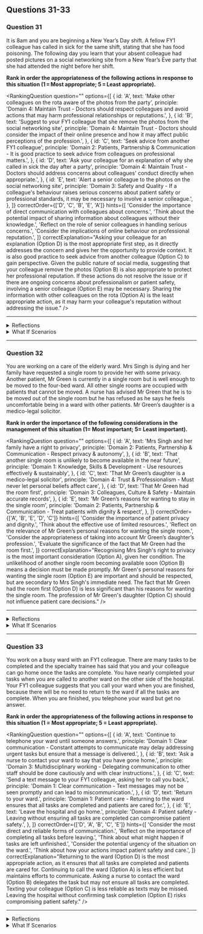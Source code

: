 ## Questions 31-33


### Question 31

It is 8am and you are beginning a New Year’s Day shift. A fellow FY1 colleague has called in sick for the same shift, stating that she has food poisoning. The following day you learn that your absent colleague had posted pictures on a social networking site from a New Year’s Eve party that she had attended the night before her shift.

**Rank in order the appropriateness of the following actions in response to this situation (1 = Most appropriate; 5 = Least appropriate).**

<RankingQuestion
  question=""
  options={[
    {
      id: 'A',
      text: 'Make other colleagues on the rota aware of the photos from the party',
      principle: 'Domain 4: Maintain Trust - Doctors should respect colleagues and avoid actions that may harm professional relationships or reputations.',
    },
    {
      id: 'B',
      text: 'Suggest to your FY1 colleague that she remove the photos from the social networking site',
      principle: 'Domain 4: Maintain Trust - Doctors should consider the impact of their online presence and how it may affect public perceptions of the profession.',
    },
    {
      id: 'C',
      text: 'Seek advice from another FY1 colleague',
      principle: 'Domain 2: Patients, Partnership & Communication - It is good practice to seek advice from colleagues on professional matters.',
    },
    {
      id: 'D',
      text: 'Ask your colleague for an explanation of why she called in sick the day after a party',
      principle: 'Domain 4: Maintain Trust - Doctors should address concerns about colleagues' conduct directly when appropriate.',
    },
    {
      id: 'E',
      text: 'Alert a senior colleague to the photos on the social networking site',
      principle: 'Domain 3: Safety and Quality - If a colleague's behaviour raises serious concerns about patient safety or professional standards, it may be necessary to involve a senior colleague.',
    },
  ]}
  correctOrder={['D', 'C', 'B', 'E', 'A']}
  hints={[
    'Consider the importance of direct communication with colleagues about concerns.',
    'Think about the potential impact of sharing information about colleagues without their knowledge.',
    'Reflect on the role of senior colleagues in handling serious concerns.',
    'Consider the implications of online behaviour on professional reputation.',
  ]}
  correctExplanation="Asking your colleague for an explanation (Option D) is the most appropriate first step, as it directly addresses the concern and gives her the opportunity to provide context. It is also good practice to seek advice from another colleague (Option C) to gain perspective. Given the public nature of social media, suggesting that your colleague remove the photos (Option B) is also appropriate to protect her professional reputation. If these actions do not resolve the issue or if there are ongoing concerns about professionalism or patient safety, involving a senior colleague (Option E) may be necessary. Sharing the information with other colleagues on the rota (Option A) is the least appropriate action, as it may harm your colleague's reputation without addressing the issue."
/>

---

<details>
<summary>Reflections</summary>

**If you ranked Option A higher**

Consider the potential harm that sharing information about colleagues without their knowledge can cause. How might this affect your working relationships and professional trust?

**If you ranked Option E higher**

While it's important to involve senior colleagues in serious concerns, it's also crucial to attempt to address issues directly with colleagues when appropriate. How might prematurely escalating the situation affect your colleague's trust in you?

**If you ranked Option B lower**

Reflect on the impact of online behaviour on professional reputation. How might public perceptions of doctors be affected by such posts?

</details>

<details>
<summary>What If Scenarios</summary>

**What if your colleague does not provide a satisfactory explanation or shows no remorse?**

You may need to escalate this to a senior colleague, as this could indicate a pattern of unprofessional behaviour that could potentially impact patient safety.

**What if your colleague admits she was not actually sick, but felt too tired to work safely after the party?**

Reflect on the importance of fitness to work and the responsibility doctors have to ensure they are adequately rested for their shifts. This could be a teaching moment about balancing social life and professional responsibilities.

**What if your colleague claims she did get food poisoning at the party?**

Consider the importance of maintaining trust and professional relationships. If her explanation is plausible, it may be best to give her the benefit of the doubt, while still discussing the potential implications of her online posts.

</details>

---

### Question 32

You are working on a care of the elderly ward. Mrs Singh is dying and her family have requested a single room to provide her with some privacy. Another patient, Mr Green is currently in a single room but is well enough to be moved to the four-bed ward. All other single rooms are occupied with patients that cannot be moved. A nurse has advised Mr Green that he is to be moved out of the single room but he has refused as he says he feels uncomfortable being in a ward with other patients. Mr Green’s daughter is a medico-legal solicitor.

**Rank in order the importance of the following considerations in the management of this situation (1= Most important; 5= Least important).**

<RankingQuestion
  question=""
  options={[
    {
      id: 'A',
      text: 'Mrs Singh and her family have a right to privacy',
      principle: 'Domain 2: Patients, Partnership & Communication - Respect privacy & autonomy',
    },
    {
      id: 'B',
      text: 'That another single room is unlikely to become available in the near future',
      principle: 'Domain 1: Knowledge, Skills & Development - Use resources effectively & sustainably',
    },
    {
      id: 'C',
      text: 'That Mr Green’s daughter is a medico-legal solicitor',
      principle: 'Domain 4: Trust & Professionalism - Must never let personal beliefs affect care',
    },
    {
      id: 'D',
      text: 'That Mr Green had the room first',
      principle: 'Domain 3: Colleagues, Culture & Safety - Maintain accurate records',
    },
    {
      id: 'E',
      text: 'Mr Green’s reasons for wanting to stay in the single room',
      principle: 'Domain 2: Patients, Partnership & Communication - Treat patients with dignity & respect',
    },
  ]}
  correctOrder={['A', 'B', 'E', 'D', 'C']}
  hints={[
    'Consider the importance of patient privacy and dignity.',
    'Think about the effective use of limited resources.',
    'Reflect on the relevance of Mr Green’s personal reasons for wanting the single room.',
    'Consider the appropriateness of taking into account Mr Green’s daughter’s profession.',
    'Evaluate the significance of the fact that Mr Green had the room first.',
  ]}
  correctExplanation="Recognising Mrs Singh's right to privacy is the most important consideration (Option A), given her condition. The unlikelihood of another single room becoming available soon (Option B) means a decision must be made promptly. Mr Green's personal reasons for wanting the single room (Option E) are important and should be respected, but are secondary to Mrs Singh's immediate need. The fact that Mr Green had the room first (Option D) is less significant than his reasons for wanting the single room. The profession of Mr Green's daughter (Option C) should not influence patient care decisions."
/>

---

<details>
<summary>Reflections</summary>

**If you ranked Option C higher**

Consider how the profession of a patient's relative should not influence decision-making in patient care. Reflect on the importance of impartiality and fairness.

**If you ranked Option D higher**

Think about the significance of who had the room first versus the immediate needs of the patients. Prompt and effective resource management is often necessary.

**If you ranked Option E lower than B or D**

While the personal preferences of patients are important, consider the urgency of Mrs Singh's situation and her immediate need for privacy.

</details>

<details>
<summary>What If Scenarios</summary>

**What if Mr Green expresses a deeply personal reason for wanting to stay in the single room?**

It's important to consider and respect Mr Green's personal reasons. However, Mrs Singh's immediate need for privacy due to her condition would still likely take precedence.

**What if multiple single rooms become available?**

In this case, both patients could potentially be accommodated according to their preferences. This highlights the importance of effective resource management.

**What if it turns out that Mr Green is not medically fit to be moved to the ward?**

This would change the situation significantly. Medical necessity is a primary consideration and in this case, Mr Green would likely need to remain in the single room.

</details>

---

### Question 33

You work on a busy ward with an FY1 colleague. There are many tasks to be completed and the specialty trainee has said that you and your colleague can go home once the tasks are complete. You have nearly completed your tasks when you are called to another ward on the other side of the hospital. Your FY1 colleague suggests that you call your ward when you are finished, because there will be no need to return to the ward if all the tasks are complete. When you are finished, you telephone your ward but get no answer.

**Rank in order the appropriateness of the following actions in response to this situation (1 = Most appropriate; 5 = Least appropriate).**

<RankingQuestion
  question=""
  options={[
    {
      id: 'A',
      text: 'Continue to telephone your ward until someone answers.',
      principle: 'Domain 1: Clear communication - Constant attempts to communicate may delay addressing urgent tasks but ensure that a message is delivered.',
    },
    {
      id: 'B',
      text: 'Ask a nurse to contact your ward to say that you have gone home.',
      principle: 'Domain 3: Multidisciplinary working - Delegating communication to other staff should be done cautiously and with clear instructions.',
    },
    {
      id: 'C',
      text: 'Send a text message to your FY1 colleague, asking her to call you back.',
      principle: 'Domain 1: Clear communication - Text messages may not be seen promptly and can lead to miscommunication.',
    },
    {
      id: 'D',
      text: 'Return to your ward.',
      principle: 'Domain 1: Patient care - Returning to the ward ensures that all tasks are completed and patients are cared for.',
    },
    {
      id: 'E',
      text: 'Leave the hospital and go home.',
      principle: 'Domain 4: Patient safety - Leaving without ensuring all tasks are completed can compromise patient safety.',
    },
  ]}
  correctOrder={['D', 'A', 'B', 'C', 'E']}
  hints={[
    'Consider the most direct and reliable forms of communication.',
    'Reflect on the importance of completing all tasks before leaving.',
    'Think about what might happen if tasks are left unfinished.',
    'Consider the potential urgency of the situation on the ward.',
    'Think about how your actions impact patient safety and care.',
  ]}
  correctExplanation="Returning to the ward (Option D) is the most appropriate action, as it ensures that all tasks are completed and patients are cared for. Continuing to call the ward (Option A) is less efficient but maintains efforts to communicate. Asking a nurse to contact the ward (Option B) delegates the task but may not ensure all tasks are completed. Texting your colleague (Option C) is less reliable as texts may be missed. Leaving the hospital without confirming task completion (Option E) risks compromising patient safety."
/>

---

<details>
<summary>Reflections</summary>

**If you ranked Option A higher**

Consider the efficiency of repeatedly calling without success. Might there be a better way to ensure tasks are completed?

**If you ranked Option B or C higher**

Reflect on the reliability of these communication methods. How might miscommunication impact patient safety and care?

**If you ranked Option E higher than D**

Think about the potential consequences of leaving without confirming all tasks are completed. What does this mean for patient safety and care?

</details>

<details>
<summary>What If Scenarios</summary>

**What if your FY1 colleague had already left the hospital?**

Your responsibility to patient care remains. Consider other ways to confirm task completion and communicate your departure.

**What if you had an urgent personal matter to attend to?**

While personal matters are important, patient safety and care cannot be compromised. Consider how to balance your personal needs with professional responsibilities.

**What if there was an emergency on the ward?**

This underscores the importance of returning to the ward when communication attempts fail. You may be needed to assist in the emergency.

</details>
